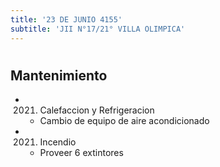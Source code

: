 ```yaml
---
title: '23 DE JUNIO 4155'
subtitle: 'JII N°17/21° VILLA OLIMPICA'
---
```


#


## Mantenimiento

*  (2021) Calefaccion y Refrigeracion 
    + Cambio de equipo de aire acondicionado

*  (2021) Incendio 
    + Proveer 6 extintores



